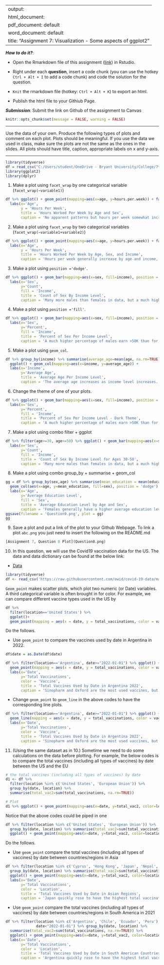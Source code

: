 
---
output: 
  html_document:
  pdf_document: default
  word_document: default
title: "Assignment 7: Visualization - Some aspects of ggplot2"
---

***How to do it?***: 

- Open the Rmarkdown file of this assignment ([link](assignment7.Rmd)) in Rstudio. 

- Right under each **question**, insert  a code chunk (you can use the hotkey `Ctrl + Alt + I` to add a code chunk) and code the solution for the question. 

- `Knit` the rmarkdown file (hotkey: `Ctrl + Alt + K`) to export an html.  

-  Publish the html file to your Githiub Page. 

***Submission***: Submit the link on Github of the assignment to Canvas

```r
knitr::opts_chunk$set(message = FALSE, warning = FALSE)
```

-------

Use the data of your own.  Produce the following types of plots and comment on each plot. Plots should be meaningful. If you use the data we used in class, make sure the plots are not the same as the ones in the slides. All plots should have title, caption, appropriate labels on x and y-axis. 

-------

```r
library(tidyverse)
df = read_csv("C:/Users/student/OneDrive - Bryant University/College/7th Semester/R/adult_census.csv")
library(ggplot2)
library(dplyr)
```

1. Make a plot using `facet_wrap` by one categorical variable (`facet_wrap(~variable1)`)

```r
df %>% ggplot() + geom_point(mapping=aes(x=age, y=hours.per.week)) + facet_wrap(~sex) +
  labs(x='Age', 
       y = 'Hours Per Week', 
       title = 'Hours Worked Per Week by Age and Sex', 
       caption = 'No apparent patterns but hours per week somewhat increase by age, and males generally work more hours than females.')
```

2. Make a plot using `facet_wrap` by two categorical variables (`facet_wrap(~variable1+variable2)`)

```r
df %>% ggplot() + geom_point(mapping=aes(x=age, y=hours.per.week)) + facet_wrap(~sex+income) +
  labs(x='Age', 
       y = 'Hours Per Week', 
       title = 'Hours Worked Per Week by Age, Sex, and Income', 
       caption = 'Hours per week generally increase by age and income, and males somewhat seem to work more hours than females.')
```

3. Make a plot using `position ='dodge'`.

```r
df %>% ggplot() + geom_bar(mapping=aes(x=sex, fill=income), position = 'dodge') +
  labs(x='Sex', 
       y='Count',
       fill = 'Income', 
       title = 'Count of Sex By Income Level', 
       caption = 'Many more males than females in data, but a much higher percentage of males earn >50K than for females.')
```

4. Make a plot using `position ='fill'`. 

```r
df %>% ggplot() + geom_bar(mapping=aes(x=sex, fill=income), position = 'fill') +
  labs(x='Sex', 
       y='Percent',
       fill = 'Income', 
       title = 'Percent of Sex Per Income Level', 
       caption = 'A much higher percentage of males earn >50K than for females.')
```

5. Make a plot using `geom_col`.

```r
df %>% group_by(income) %>% summarise(average_age=mean(age, na.rm=TRUE)) %>% 
  ggplot() + geom_col(mapping=aes(x=income, y=average_age)) + 
  labs(x='Income', 
       y='Average Age',
       title = 'Average Age Per Income Level', 
       caption = 'The average age increases as income level increases.')
```

6. Change the theme of one of your plots. 

```r
df %>% ggplot() + geom_bar(mapping=aes(x=sex, fill=income), position = 'fill') + theme_dark() +
  labs(x='Sex', 
       y='Percent',
       fill = 'Income', 
       title = 'Percent of Sex Per Income Level - Dark Theme', 
       caption = 'A much higher percentage of males earn >50K than for females.')
```

7. Make a plot using combo filter + ggplot

```r
df %>% filter(age>=30, age<=50) %>% ggplot() + geom_bar(mapping=aes(x=sex, fill=income)) +
  labs(x='Sex', 
       y='Count',
       fill = 'Income', 
       title = 'Count of Sex By Income Level for Ages 30-50', 
       caption = 'Many more males than females in data, but a much higher percentage of males earn >50K than for females.')
```

8. Make a plot using combo group_by + summarise + geom_col

```r
gg = df %>% group_by(sex,age) %>% summarise(mean_education = mean(education.num)) %>% ggplot() +
  geom_col(aes(x=age, y=mean_education, fill=sex), position = 'dodge') +
  labs(x='Age', 
       y='Average Education Level',
       fill = 'Sex', 
       title = 'Average Education Level by Age and Sex', 
       caption = 'Females generally have a higher average education level per age until around age 35 when it changes to males usually having the higher level per age.')
ggsave(filename = 'Question9.png', plot = gg)
gg
```

9. Save a plot and put a link of the plot to your Github Webpage.  To link a plot `abc.png` you just need to insert the following on the README.md

```r
[Assignment 7, Question 8 Plot](Question8.png)
```

10. In this question, we will use  the Covid19 vaccination data for the US. The data and data dictionary can be found at the below link:

- [Data](https://raw.githubusercontent.com/owid/covid-19-data/master/public/data/vaccinations/vaccinations-by-manufacturer.csv)

```r
library(tidyverse)
df <- read_csv('https://raw.githubusercontent.com/owid/covid-19-data/master/public/data/vaccinations/vaccinations-by-manufacturer.csv')
```

`Geom_point` makes scatter plots, which plot two numeric (or Date) variables. A third categorical variable is often brought in for color. For example, we can compare different vaccine types used in the US by

```r
df %>% 
  filter(location=='United States') %>% 
  ggplot()+
  geom_point(mapping = aes(x = date, y = total_vaccinations, color = vaccine))
```

Do the follows. 

  - Use `geom_point` to compare the vaccines used by date in Argentina in 2022. 

```r
df$date = as.Date(df$date)

df %>% filter(location=='Argentina', date>="2022-01-01") %>% ggplot() + 
  geom_point(mapping = aes(x = date, y = total_vaccinations, color = vaccine)) +
  labs(x='Date', 
       y='Total Vaccinations',
       color = 'Vaccine', 
       title = 'Total Vaccines Used by Date in Argentina 2022', 
       caption = 'Sinopharm and Oxford are the most used vaccines, but Pfizer and Moderna rose greatly over time.')
```

  - Change `geom_point` to `geom_line` in the above codes to have the corresponding line plots. 

```r
df %>% filter(location=='Argentina', date>="2022-01-01") %>% ggplot() + 
  geom_line(mapping = aes(x = date, y = total_vaccinations, color = vaccine)) +
  labs(x='Date', 
       y='Total Vaccinations',
       color = 'Vaccine', 
       title = 'Total Vaccines Used by Date in Argentina 2022', 
       caption = 'Sinopharm and Oxford are the most used vaccines, but Pfizer and Moderna rose greatly over time.')
```

11. (Using the same dataset as in 10.) Sometime we need to do some calculations on the data before plotting. For example, the below codes is to compare the total vaccines (including all types of vaccines) by date between the US and the EU

```r
# the total vaccines (including all types of vaccines) by date
d1 <- df %>% 
  filter(location %in% c('United States', 'European Union')) %>% 
  group_by(date, location) %>% 
  summarise(total_vac2=sum(total_vaccinations, na.rm=TRUE))

# Plot
d1 %>% ggplot() + geom_point(mapping=aes(x=date, y=total_vac2, color=location))
```

Notice that the above codes could be piped in one 

```r
df %>% filter(location %in% c('United States', 'European Union')) %>% 
  group_by(date, location) %>% summarise(total_vac2=sum(total_vaccinations, na.rm=TRUE)) %>% 
  ggplot() + geom_point(mapping=aes(x=date, y=total_vac2, color=location))
```

Do the follows. 

- Use `geom_point` compare the total vaccines (including all types of vaccines) by date between countries/regions in Asia

```r
df %>% filter(location %in% c('Cyprus', 'Hong Kong', 'Japan', 'Nepal', 'South Korea')) %>% 
  group_by(date, location) %>% summarise(total_vac2=sum(total_vaccinations, na.rm=TRUE)) %>% 
  ggplot() + geom_point(mapping=aes(x=date, y=total_vac2, color=location)) +
  labs(x='Date', 
       y='Total Vaccinations',
       color = 'Location', 
       title = 'Total Vaccines Used by Date in Asian Regions', 
       caption = 'Japan quickly rose to have the highest total vaccinations over time by a wide margin.')
```

- Use `geom_point` compare the total vaccines (including all types of vaccines) by date between countries/regions in South America in 2021

```r
df %>% filter(location %in% c('Argentina', 'Chile', 'Ecuador', 'Peru'), date>="2021-01-01",
              date<"2022-01-01") %>% group_by(date, location) %>% 
  summarise(total_vac2=sum(total_vaccinations, na.rm=TRUE)) %>% 
  ggplot() + geom_point(mapping=aes(x=date, y=total_vac2, color=location)) +
  labs(x='Date', 
       y='Total Vaccinations',
       color = 'Location', 
       title = 'Total Vaccines Used by Date in South American Countries', 
       caption = 'Argentina quickly rose to have the highest total vaccinations over time by a wide margin.')
```

